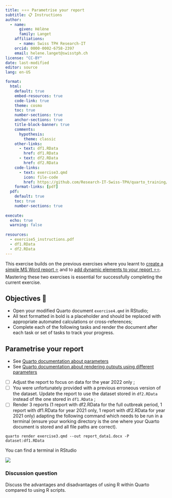 ```yaml
---
title: ⭐⭐⭐ Parametrise your report
subtitle: 📋 Instructions
author:
  - name:
      given: Hélène
      family: Langet
    affiliations:
      - name: Swiss TPH Research-IT
    orcid: 0000-0002-6758-2397
    email: helene.langet@swisstph.ch
license: "CC-BY"
date: last-modified
editor: source
lang: en-US

format:
  html:
    default: true
    embed-resources: true
    code-link: true
    theme: cosmo
    toc: true
    number-sections: true
    anchor-sections: true
    title-block-banner: true
    comments:
      hypothesis: 
        theme: classic
    other-links:
      - text: df1.RData
        href: df1.RData
      - text: df2.RData
        href: df2.RData
    code-links:
      - text: exercise3.qmd
        icon: file-code
        href: https://github.com/Research-IT-Swiss-TPH/quarto_training/blob/main/practicals/exercise3.qmd
    format-links: [pdf]
  pdf:
    default: true
    toc: true
    number-sections: true
    
execute:
  echo: true
  warning: false
    
resources:
  - exercise5_instructions.pdf
  - df1.RData
  - df2.RData
---
```


This exercise builds on the previous exercises where you learnt to [create a simple MS Word report ⭐](./exercise3_instructions.html) and to [add dynamic elements to your report ⭐⭐](./exercise4_instructions.html). Mastering these two exercises is essential for successfully completing the current exercise.

## Objectives 🎯

-   Open your modified Quarto document `exercise4.qmd` in RStudio;
-   All text formatted in bold is a placeholder and should be replaced with appropriate automated calculations or cross-references;
-   Complete each of the following tasks and render the document after each task or set of tasks to track your progress.

## Parametrise your report

::: callout-tip
-   See [Quarto documentation about parameters](https://quarto.org/docs/computations/parameters.html#knitr)
-   See [Quarto documentation about rendering outputs using different parameters](https://quarto.org/docs/computations/parameters.html#rendering)
:::

-   [ ] Adjust the report to focus on data for the year 2022 only ;
-   [ ] You were unfortunately provided with a previous erroneous version of the dataset. Update the report to use the dataset stored in `df2.RData` instead of the one stored in `df1.RData` ;
-   [ ] Render 3 reports (1 report with df2.RData for the full outbreak period, 1 report with df1.RData for year 2021 only, 1 report with df2.RData for year 2021 only) adapting the following command which needs to be run in a terminal (ensure your working directory is the one where your Quarto document is stored and all file paths are correct).

```         
quarto render exercise3.qmd --out report_data1.docx -P dataset:df1.RData
```

You can find a terminal in RStudio

![](images/clipboard-1086723948.png)

::: callout-important
### Discussion question

Discuss the advantages and disadvantages of using R within Quarto compared to using R scripts.
:::
